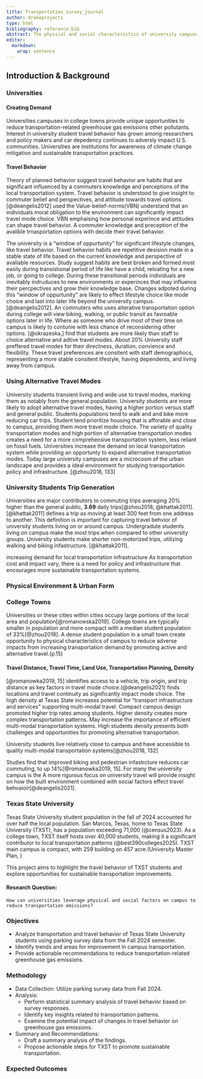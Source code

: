 ```yaml
---
title: Transportation_survey_journal
author: drakeprojects
type: html
bibliography: reference.bib
abstract: The physical and social characteristics of university campuses provide a unique position for reducing transportation-related greenhouse gas emissions (@zhou2018). Travel behavior is influenced by both physical infrastructure and social factors, including personal perspectives, satisfaction, and attitudes, which determine commuters' mode choices (@deangelis2021). To efficiently reduce emissions from transportation, universities must capitalize on this crucial transition period when students show an increased likelihood of adopting sustainable travel behaviors (@deangelis2021). San Marcos, Texas, has a population of over 71,000 (@census2023) and is often recognized as a notable college town (@best390colleges2025). With a population of over 40,000, TXST students account for more than half of the local population. Breaking a 125-year record in the Fall of 2024, the TXST student population is increasing. San Marcos’ dense urban landscape and TXST’s compact campus create a distinct opportunity for employing and assessing novel transportation interventions. This project will provide a summary analysis of Texas State University students' travel behavior using parking survey data from the fall semester of 2024. The results of this analysis will provide insight leveraging campus characteristics and existing multi-modal systems to reduce transportation emissions. The contributions of this research will aid in future transportation planning and policy, particularly the implementation of the Texas State University 2025 Campus Master Plan.
editor: 
  markdown: 
    wrap: sentence
---
```


## Introduction & Background

### Universities

#### Creating Demand

Universities campuses in college towns provide unique opportunities to reduce transportation-related greenhouse gas emissions other pollutants.
Interest in university student travel behavior has grown among researchers and policy makers and car depedency continues to adversly impact U.S. communities.
Universities are institutions for awareness of climate change mitigation and sustainable transportation practices.

#### Travel Behavior
Theory of planned behavior suggest travel behavior are habits that are significant influenced by a commuters knowledge and perceptions of the local transportation system.
Travel behavior is understood to give insight to commuter belief and perspectives, and attitude towards travel options.
[@deangelis2012] used the Value-belief-norms(VBN) understand that an individuals moral obligation to the environment can significantly impact travel mode choice.
VBN emphaising how personal experince and attitudes can shape travel behavior.
A commuter knowledge and preception of the avalible trnasportation options with decide their travel behavior.

The university is a "window of oppurtunity" for significant lifestyle changes, like travel behavior.
Travel behavior habits are repetitive desision made in a stable state of life based on the current knowledge and perspective of avaliable resources.
Study suggest habits are best broken and formed most easily during transistional period of life like have a child, reloating for a new job, or going to college.
During these transitional periods individuals are inevitably indruduces to new environments or experinces that may influence their percpectives and grow their knowledge base.
Changes adpoted during this "window of oppurtunity" are likely to effect lifestyle choice like mode choice and last into later life beyond the university campus.
[@deangelis2012].
An commuters who uses alterative transportation option during college will view biking, walking, or public transit as favroable options later in life.
Where as someone who drive most of their time on campus is likely to contunie with less chance of reconsidering other options.
[@okrazeska,] find that students are more likely than staff to choice alternative and adtive travel modes.
About 20% University staff preffered travel modes for their directness, duration, convience and flexibility.
These travel preferences are consitent with staff demographocs, representing a more stable consitent lifestyle, having dependents, and living away from campus.

### Using Alternative Travel Modes
University students transient living and wide use to travel modes, marking them as notably from the general population.
University students are more likely to adopt alternative travel modes, having a higher portion versus staff and general public.
Students populations tend to walk and and bike more reducing car trips.
Student tend prioritize housing that is afforable and close to campus, providing them more travel mode choice.
The variety of quality transportation modes and high portion of alternative transportation modes creates a need for a more comprehensive transportation system, less reliant on fossil fuels.
Universities increase the demand on local transportation system while providing an opportunty to expand alternative transportation modes.
Today large university campuses are a microcosm of the urban landscape and provides a ideal environment for studying transportation policy and infrastructure.
[@zhou2018, 133]

### University Students Trip Generation
Universities are major contributors to commuting trips averaging 20% higher than the general public, **3.69** daily trips[@zhou2018, @khattak2011]. [@khattak2011] defines a trip as moving at least 300 feet from one address to another. This definition is important for capturing travel behvior of university students living on or around campus.
Undergradute students living on campus make the most trips when compared to other university groups.
University students make shorter non-motorized trips, utilizing walking and biking infastructure.
[@khattak2011]. 


increasing demand for local transportation infrastructure
As transportation cost and impact vary, there is a need for policy and infrastructure that encourages more sustainable transportation systems.

### Physical Environment & Urban Form

### College Towns
Universities or these cities within cities occupy large portions of the local area and population[@romanowska2019]. 
College towns are typically smaller in population and more compact with a median student population of 33%[@zhou2018].
A dense student population in a small town create opportunity to physical characteristics of campus to reduce adverse impacts from increasing transportation demand by promoting active and alternative travel.(p.15) 

#### Travel Distance, Travel Time, Land Use, Transportation Planning, Density

[@romanowka2019, 15] identifies access to a vehicle, trip origin, and trip distance as key factors in travel mode choice.(@deangelis2021) finds locations and travel continuity as significantly impact mode choice.
The high density at Texas State increases potential for "transport infrastructure and services" supporting multi-modal travel.
Compact campus design promoted higher trip rates among students.
Higher density creates more complex transportation patterns.
May increase the importance of efficient multi-modal transportation systems.
High students density presents both challenges and opportunities for promoting alternative transportation.

University students live relatively close to campus and have accessible to quality multi-modal transportation systems[@zhou2018, 132]

Studies find that improved biking and pedestrian infastrcture reduces car commuting, to up 14%[@romanowka2019, 15].
For many the university campus is the A more rigurous focus on university travel will provide insight on how the built environment combined with social factors effect travel behvaioir[@deangelis2021].

### Texas State University

Texas State University student population in the fall of 2024 accounted for over half the local population.
San Marcos, Texas, home to Texas State University (TXST), has a population exceeding 71,000 (@census2023).
As a college town, TXST itself hosts over 40,000 students, making it a significant contributor to local transportation patterns (@best390colleges2025).
TXST main campus is compact, with 259 building on 457 acre.(University Master Plan, )

This project aims to highlight the travel behavior of TXST students and explore opportunities for sustainable transportation improvements.

#### Research Question:

```         
How can universities leverage physical and social factors on campus to reduce transportation emissions?
```

### Objectives

-   Analyze transportation and travel behavior of Texas State University students using parking survey data from the Fall 2024 semester.
-   Identify trends and areas for improvement in campus transportation.
-   Provide actionable recommendations to reduce transportation-related greenhouse gas emissions.

### Methodology

-   Data Collection: Utilize parking survey data from Fall 2024.
-   Analysis:
    -   Perform statistical summary analysis of travel behavior based on survey responses.
    -   Identify key insights related to transportation patterns.
    -   Examine the potential impact of changes in travel behavior on greenhouse gas emissions.
-   Summary and Recommendations:
    -   Draft a summary analysis of the findings.
    -   Propose actionable steps for TXST to promote sustainable transportation.

### Expected Outcomes
